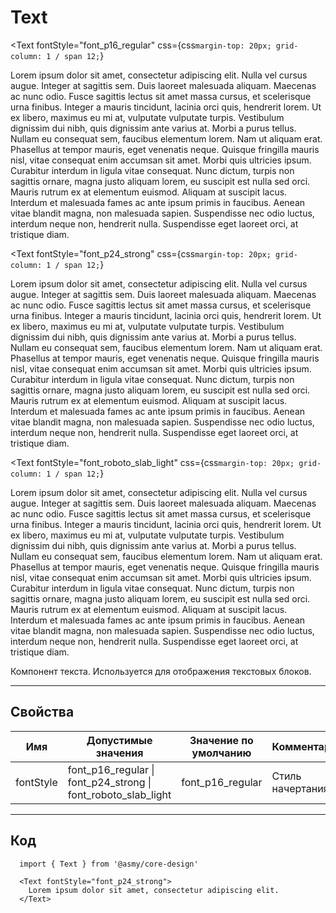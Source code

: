 
# Text

<Text
  fontStyle="font_p16_regular"
  css={css`
    margin-top: 20px;
    grid-column: 1 / span 12;
  `}
>
  Lorem ipsum dolor sit amet, consectetur adipiscing elit. Nulla vel cursus augue. Integer at
  sagittis sem. Duis laoreet malesuada aliquam. Maecenas ac nunc odio. Fusce sagittis lectus
  sit amet massa cursus, et scelerisque urna finibus. Integer a mauris tincidunt, lacinia orci
  quis, hendrerit lorem. Ut ex libero, maximus eu mi at, vulputate vulputate turpis.
  Vestibulum dignissim dui nibh, quis dignissim ante varius at. Morbi a purus tellus. Nullam
  eu consequat sem, faucibus elementum lorem. Nam ut aliquam erat. Phasellus at tempor mauris,
  eget venenatis neque. Quisque fringilla mauris nisl, vitae consequat enim accumsan sit amet.
  Morbi quis ultricies ipsum. Curabitur interdum in ligula vitae consequat. Nunc dictum,
  turpis non sagittis ornare, magna justo aliquam lorem, eu suscipit est nulla sed orci.
  Mauris rutrum ex at elementum euismod. Aliquam at suscipit lacus. Interdum et malesuada
  fames ac ante ipsum primis in faucibus. Aenean vitae blandit magna, non malesuada sapien.
  Suspendisse nec odio luctus, interdum neque non, hendrerit nulla. Suspendisse eget laoreet
  orci, at tristique diam.
</Text>

<Text
  fontStyle="font_p24_strong"
  css={css`
    margin-top: 20px;
    grid-column: 1 / span 12;
  `}
>
  Lorem ipsum dolor sit amet, consectetur adipiscing elit. Nulla vel cursus augue. Integer at
  sagittis sem. Duis laoreet malesuada aliquam. Maecenas ac nunc odio. Fusce sagittis lectus
  sit amet massa cursus, et scelerisque urna finibus. Integer a mauris tincidunt, lacinia orci
  quis, hendrerit lorem. Ut ex libero, maximus eu mi at, vulputate vulputate turpis.
  Vestibulum dignissim dui nibh, quis dignissim ante varius at. Morbi a purus tellus. Nullam
  eu consequat sem, faucibus elementum lorem. Nam ut aliquam erat. Phasellus at tempor mauris,
  eget venenatis neque. Quisque fringilla mauris nisl, vitae consequat enim accumsan sit amet.
  Morbi quis ultricies ipsum. Curabitur interdum in ligula vitae consequat. Nunc dictum,
  turpis non sagittis ornare, magna justo aliquam lorem, eu suscipit est nulla sed orci.
  Mauris rutrum ex at elementum euismod. Aliquam at suscipit lacus. Interdum et malesuada
  fames ac ante ipsum primis in faucibus. Aenean vitae blandit magna, non malesuada sapien.
  Suspendisse nec odio luctus, interdum neque non, hendrerit nulla. Suspendisse eget laoreet
  orci, at tristique diam.
</Text>

<Text
  fontStyle="font_roboto_slab_light"
  css={css`
    margin-top: 20px;
    grid-column: 1 / span 12;
  `}
>
  Lorem ipsum dolor sit amet, consectetur adipiscing elit. Nulla vel cursus augue. Integer at
  sagittis sem. Duis laoreet malesuada aliquam. Maecenas ac nunc odio. Fusce sagittis lectus
  sit amet massa cursus, et scelerisque urna finibus. Integer a mauris tincidunt, lacinia orci
  quis, hendrerit lorem. Ut ex libero, maximus eu mi at, vulputate vulputate turpis.
  Vestibulum dignissim dui nibh, quis dignissim ante varius at. Morbi a purus tellus. Nullam
  eu consequat sem, faucibus elementum lorem. Nam ut aliquam erat. Phasellus at tempor mauris,
  eget venenatis neque. Quisque fringilla mauris nisl, vitae consequat enim accumsan sit amet.
  Morbi quis ultricies ipsum. Curabitur interdum in ligula vitae consequat. Nunc dictum,
  turpis non sagittis ornare, magna justo aliquam lorem, eu suscipit est nulla sed orci.
  Mauris rutrum ex at elementum euismod. Aliquam at suscipit lacus. Interdum et malesuada
  fames ac ante ipsum primis in faucibus. Aenean vitae blandit magna, non malesuada sapien.
  Suspendisse nec odio luctus, interdum neque non, hendrerit nulla. Suspendisse eget laoreet
  orci, at tristique diam.
</Text>

Компонент текста. Используется для отображения текстовых блоков.

---------------------------------------
## Свойства
Имя       | Допустимые значения                                           | Значение по умолчанию | Комментарий
--------- | ------------------------------------------------------------- | --------------------- | ----------------
fontStyle | font_p16_regular \| font_p24_strong \| font_roboto_slab_light | font_p16_regular      | Стиль начертания

---------------------------------------
## Код
```
  import { Text } from '@asmy/core-design'

  <Text fontStyle="font_p24_strong">
    Lorem ipsum dolor sit amet, consectetur adipiscing elit.
  </Text>
```
